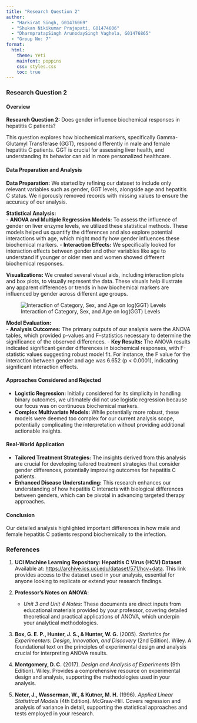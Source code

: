 ```yaml
---
title: "Research Question 2"
author: 
  - "Harkirat Singh, G01476069"
  - "Shukan Nikikumar Prajapati, G01474606"
  - "DharmpratapSingh ArunodaySingh Vaghela, G01476865"
  - "Group No: 7"
format: 
  html:
    theme: Yeti
    mainfont: poppins
    css: styles.css
    toc: true
---
```


### Research Question 2

#### Overview

**Research Question 2:** Does gender influence biochemical responses in hepatitis C patients?

This question explores how biochemical markers, specifically Gamma-Glutamyl Transferase (GGT), respond differently in male and female hepatitis C patients. GGT is crucial for assessing liver health, and understanding its behavior can aid in more personalized healthcare.

#### Data Preparation and Analysis

**Data Preparation:** We started by refining our dataset to include only relevant variables such as gender, GGT levels, alongside age and hepatitis C status. We rigorously removed records with missing values to ensure the accuracy of our analysis.

**Statistical Analysis:**\
- **ANOVA and Multiple Regression Models:** To assess the influence of gender on liver enzyme levels, we utilized these statistical methods. These models helped us quantify the differences and also explore potential interactions with age, which might modify how gender influences these biochemical markers. - **Interaction Effects:** We specifically looked for interaction effects between gender and other variables like age to understand if younger or older men and women showed different biochemical responses.

**Visualizations:** We created several visual aids, including interaction plots and box plots, to visually represent the data. These visuals help illustrate any apparent differences or trends in how biochemical markers are influenced by gender across different age groups.

![Interaction of Category, Sex, and Age on log(GGT) Levels](RQ2-1.png)

**Model Evaluation:**\
- **Analysis Outcomes:** The primary outputs of our analysis were the ANOVA tables, which provided p-values and F-statistics necessary to determine the significance of the observed differences. - **Key Results:** The ANOVA results indicated significant gender differences in biochemical responses, with F-statistic values suggesting robust model fit. For instance, the F value for the interaction between gender and age was 6.652 (p \< 0.0001), indicating significant interaction effects.

#### Approaches Considered and Rejected

-   **Logistic Regression:** Initially considered for its simplicity in handling binary outcomes, we ultimately did not use logistic regression because our focus was on continuous biochemical markers.
-   **Complex Multivariate Models:** While potentially more robust, these models were deemed too complex for our current analysis scope, potentially complicating the interpretation without providing additional actionable insights.

#### Real-World Application

-   **Tailored Treatment Strategies:** The insights derived from this analysis are crucial for developing tailored treatment strategies that consider gender differences, potentially improving outcomes for hepatitis C patients.
-   **Enhanced Disease Understanding:** This research enhances our understanding of how hepatitis C interacts with biological differences between genders, which can be pivotal in advancing targeted therapy approaches.

#### Conclusion

Our detailed analysis highlighted important differences in how male and female hepatitis C patients respond biochemically to the infection. 



### References

1. **UCI Machine Learning Repository: Hepatitis C Virus (HCV) Dataset**. Available at: [https://archive.ics.uci.edu/dataset/571/hcv+data](https://archive.ics.uci.edu/dataset/571/hcv+data). This link provides access to the dataset used in your analysis, essential for anyone looking to replicate or extend your research findings.

2. **Professor's Notes on ANOVA**:
   - *Unit 3 and Unit 4 Notes*: These documents are direct inputs from educational materials provided by your professor, covering detailed theoretical and practical applications of ANOVA, which underpin your analytical methodologies.

3. **Box, G. E. P., Hunter, J. S., & Hunter, W. G.** (2005). *Statistics for Experimenters: Design, Innovation, and Discovery* (2nd Edition). Wiley. A foundational text on the principles of experimental design and analysis crucial for interpreting ANOVA results.

4. **Montgomery, D. C.** (2017). *Design and Analysis of Experiments* (9th Edition). Wiley. Provides a comprehensive resource on experimental design and analysis, supporting the methodologies used in your analysis.

5. **Neter, J., Wasserman, W., & Kutner, M. H.** (1996). *Applied Linear Statistical Models* (4th Edition). McGraw-Hill. Covers regression and analysis of variance in detail, supporting the statistical approaches and tests employed in your research.
